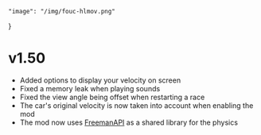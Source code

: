 	"image": "/img/fouc-hlmov.png"
}

# v1.50

- Added options to display your velocity on screen
- Fixed a memory leak when playing sounds
- Fixed the view angle being offset when restarting a race
- The car's original velocity is now taken into account when enabling the mod
- The mod now uses [FreemanAPI](https://gaycoderprincess.github.io/project/freeman-api) as a shared library for the physics